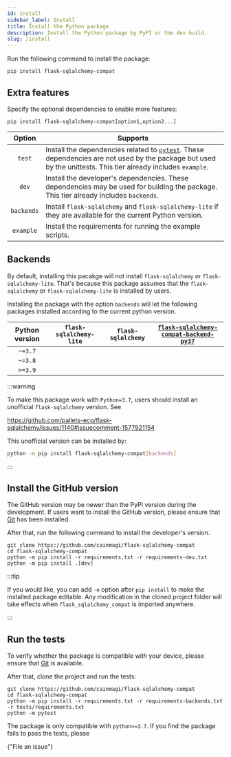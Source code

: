```yaml
---
id: install
sidebar_label: Install
title: Install the Python package
description: Install the Python package by PyPI or the dev build.
slug: /install
---
```




Run the following command to install the package:

```shell
pip install flask-sqlalchemy-compat
```

## Extra features

Specify the optional dependencies to enable more features:

```shell
pip install flask-sqlalchemy-compat[option1,option2...]
```

|   Option   | <center>Supports</center>                                                                                                                                                                       |
| :--------: | :---------------------------------------------------------------------------------------------------------------------------------------------------------------------------------------------- |
|   `test`   | Install the dependencies related to [`pytest`<IconExternalLink/>][link-pytest]. These dependencies are not used by the package but used by the unittests. This tier already includes `example`. |
|   `dev`    | Install the developer's dependencies. These dependencies may be used for building the package. This tier already includes `backends`.                                                           |
| `backends` | Install `flask-sqlalchemy` and `flask-sqlalchemy-lite` if they are available for the current Python version.                                                                                    |
| `example`  | Install the requirements for running the example scripts.                                                                                                                                       |

## Backends

By default, installing this pacakge will not install `flask-sqlalchemy` or
`flask-sqlalchemy-lite`. That's because this package assumes that the `flask-sqlalchemy`
or `flask-sqlalchemy-lite` is installed by users.

Installing the package with the option `backends` will let the following packages
installed according to the current python version.

| Python version | <center>`flask-sqlalchemy-lite`</center> | <center>`flask-sqlalchemy`</center> | <center>[`flask-sqlalchemy-compat-backend-py37`<IconExternalLink/>][link-fsqlc-bpy37]</center> |
| :------------: | :--------------------------------------: | :---------------------------------: | :--------------------------------------------------------------------------------------------: |
|    `~=3.7`     |                                          |                                     |                               <InlineIcon icon={vsiCheckIcon}/>                                |
|    `~=3.8`     |                                          |  <InlineIcon icon={vsiCheckIcon}/>  |                                                                                                |
|    `>=3.9`     |    <InlineIcon icon={vsiCheckIcon}/>     |  <InlineIcon icon={vsiCheckIcon}/>  |                                                                                                |

:::warning

To make this package work with `Python=3.7`, users should install an unofficial `flask-sqlalchemy` version. See

https://github.com/pallets-eco/flask-sqlalchemy/issues/1140#issuecomment-1577921154

This unofficial version can be installed by:

```bash
python -m pip install flask-sqlalchemy-compat[backends]
```

:::

## Install the GitHub version

The GitHub version may be newer than the PyPI version during the development.
If users want to install the GitHub version, please ensure that
[Git<IconExternalLink/>][link-git] has been installed.

After that, run the following command to install the developer's version.

```shell
git clone https://github.com/cainmagi/flask-sqlalchemy-compat
cd flask-sqlalchemy-compat
python -m pip install -r requirements.txt -r requirements-dev.txt
python -m pip install .[dev]
```

:::tip

If you would like, you can add `-e` option after `pip install` to make the installed
package editable. Any modification in the cloned project folder will take effects
when `flask_sqlalchemy_compat` is imported anywhere.

:::

## Run the tests

To verify whether the package is compatible with your device, please ensure that
[Git<IconExternalLink/>][link-git] is available.

After that, clone the project and run the tests:

```shell
git clone https://github.com/cainmagi/flask-sqlalchemy-compat
cd flask-sqlalchemy-compat
python -m pip install -r requirements.txt -r requirements-backends.txt -r tests/requirements.txt
python -m pytest
```

The package is only compatible with `python>=3.7`. If you find the package fails to
pass the tests, please

<p>
  <DarkButton href={repoURL("issues/new/choose")} icon={octInfo16}>
    {"File an issue"}
  </DarkButton>
</p>

[link-git]: https://git-scm.com/downloads
[link-pytest]: https://docs.pytest.org/
[link-fsqlc-bpy37]: https://pypi.org/project/Flask-SQLAlchemy-compat-backend-py37
